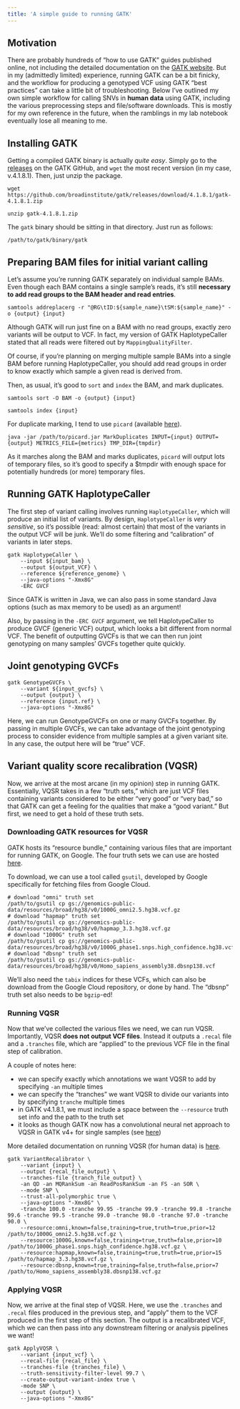 ```yaml
---
title: 'A simple guide to running GATK'
---
```


## Motivation

There are probably hundreds of "how to use GATK" guides published online, not including the detailed documentation on the [GATK website](https://gatk.broadinstitute.org/hc/en-us).
But in my (admittedly limited) experience, running GATK can be a bit finicky, and the workflow for producing a genotyped VCF using GATK "best practices" can take a little bit of troubleshooting.
Below I've outlined my own simple workflow for calling SNVs in **human data** using GATK, including the various preprocessing steps and file/software downloads.
This is mostly for my own reference in the future, when the ramblings in my lab notebook eventually lose all meaning to me.

## Installing GATK

Getting a compiled GATK binary is actually *quite easy*. Simply go to the [releases](https://github.com/broadinstitute/gatk/releases) on the GATK GitHub, and `wget` the most recent version (in my case, v.4.1.8.1). Then, just unzip the package.

```
wget https://github.com/broadinstitute/gatk/releases/download/4.1.8.1/gatk-4.1.8.1.zip

unzip gatk-4.1.8.1.zip
```

The `gatk` binary should be sitting in that directory. Just run as follows:

```
/path/to/gatk/binary/gatk
```

## Preparing BAM files for initial variant calling

Let's assume you're running GATK separately on individual sample BAMs. Even though each BAM contains a single sample's reads, it's still **necessary to add read groups to the BAM header and read entries**. 

```
samtools addreplacerg -r "@RG\tID:${sample_name}\tSM:${sample_name}" -o {output} {input}
```

Although GATK will run just fine on a BAM with no read groups, exactly zero variants will be output to VCF. In fact, my version of GATK HaplotypeCaller stated that all reads were filtered out by `MappingQualityFilter`.

Of course, if you're planning on merging multiple sample BAMs into a single BAM before running HaplotypeCaller, you should add read groups in order to know exactly which sample a given read is derived from.

Then, as usual, it's good to `sort` and `index` the BAM, and mark duplicates.

```
samtools sort -O BAM -o {output} {input}

samtools index {input}
```

For duplicate marking, I tend to use `picard` (available [here](https://github.com/broadinstitute/picard/releases)).

```
java -jar /path/to/picard.jar MarkDuplicates INPUT={input} OUTPUT={output} METRICS_FILE={metrics} TMP_DIR={tmpdir}
```

As it marches along the BAM and marks duplicates, `picard` will output lots of temporary files, so it's good to specify a $tmpdir with enough space for potentially hundreds (or more) temporary files.

## Running GATK HaplotypeCaller

The first step of variant calling involves running `HaplotypeCaller`, which will produce an initial list of variants. By design, `HaplotypeCaller` is *very sensitive*, so it's possible (read: almost certain) that most of the variants in the output VCF will be junk. We'll do some filtering and "calibration" of variants in later steps.

```
gatk HaplotypeCaller \
	--input ${input_bam} \
	--output ${output_VCF} \
	--reference ${reference_genome} \
	--java-options "-Xmx8G"
	-ERC GVCF
```

Since GATK is written in Java, we can also pass in some standard Java options (such as max memory to be used) as an argument!

Also, by passing in the `-ERC GVCF` argument, we tell HaplotypeCaller to produce GVCF (generic VCF) output, which looks a bit different from normal VCF. The benefit of outputting GVCFs is that we can then run joint genotyping on many samples' GVCFs together quite quickly.

## Joint genotyping GVCFs

```
gatk GenotypeGVCFs \
	--variant ${input_gvcfs} \
	--output {output} \
	--reference {input.ref} \
	--java-options "-Xmx8G"
```

Here, we can run GenotypeGVCFs on one or many GVCFs together. By passing in multiple GVCFs, we can take advantage of the joint genotyping process to consider evidence from multiple samples at a given variant site. In any case, the output here will be "true" VCF.


## Variant quality score recalibration (VQSR)

Now, we arrive at the most arcane (in my opinion) step in running GATK. Essentially, VQSR takes in a few "truth sets," which are just VCF files containing variants considered to be either "very good" or "very bad," so that GATK can get a feeling for the qualities that make a "good variant." But first, we need to get a hold of these truth sets.

### Downloading GATK resources for VQSR

GATK hosts its "resource bundle," containing various files that are important for running GATK, on Google. The four truth sets we can use are hosted [here](https://console.cloud.google.com/storage/browser/genomics-public-data/resources/broad/hg38/v0;tab=objects?prefix=).

To download, we can use a tool called `gsutil`, developed by Google specifically for fetching files from Google Cloud.

```
# download "omni" truth set
/path/to/gsutil cp gs://genomics-public-data/resources/broad/hg38/v0/1000G_omni2.5.hg38.vcf.gz
# download "hapmap" truth set
/path/to/gsutil cp gs://genomics-public-data/resources/broad/hg38/v0/hapmap_3.3.hg38.vcf.gz
# download "1000G" truth set
/path/to/gsutil cp gs://genomics-public-data/resources/broad/hg38/v0/1000G_phase1.snps.high_confidence.hg38.vcf.gz
# download "dbsnp" truth set
/path/to/gsutil cp gs://genomics-public-data/resources/broad/hg38/v0/Homo_sapiens_assembly38.dbsnp138.vcf
```

We'll also need the `tabix` indices for these VCFs, which can also be download from the Google Cloud repository, or done by hand. The "dbsnp" truth set also needs to be `bgzip`-ed!

### Running VQSR

Now that we've collected the various files we need, we can run VQSR. Importantly, VQSR **does not output VCF files**. Instead it outputs a `.recal` file and a `.tranches` file, which are "applied" to the previous VCF file in the final step of calibration.

A couple of notes here: 

- we can specify exactly which annotations we want VQSR to add by specifying `-an` multiple times
- we can specify the "tranches" we want VQSR to divide our variants into by specifying `tranche` multiple times
- in GATK v4.1.8.1, we must include a space between the `--resource` truth set info and the path to the truth set
- it looks as though GATK now has a convolutional neural net approach to VQSR in GATK v4+ for single samples (see [here](https://github.com/broadinstitute/gatk/pull/5548))

More detailed documentation on running VQSR (for human data) is [here](https://gatk.broadinstitute.org/hc/en-us/articles/360035531112--How-to-Filter-variants-either-with-VQSR-or-by-hard-filtering).

```
gatk VariantRecalibrator \
	--variant {input} \
	--output {recal_file_output} \
	--tranches-file {tranch_file_output} \
	-an QD -an MQRankSum -an ReadPosRankSum -an FS -an SOR \
	--mode SNP \
	--trust-all-polymorphic true \
	--java-options "-Xmx8G" \
	-tranche 100.0 -tranche 99.95 -tranche 99.9 -tranche 99.8 -tranche 99.6 -tranche 99.5 -tranche 99.0 -tranche 98.0 -tranche 97.0 -tranche 90.0 \
	--resource:omni,known=false,training=true,truth=true,prior=12 /path/to/1000G_omni2.5.hg38.vcf.gz \
	--resource:1000G,known=false,training=true,truth=false,prior=10 /path/to/1000G_phase1.snps.high_confidence.hg38.vcf.gz \
	--resource:hapmap,known=false,training=true,truth=true,prior=15 /path/to/hapmap_3.3.hg38.vcf.gz \
	--resource:dbsnp,known=true,training=false,truth=false,prior=7 /path/to/Homo_sapiens_assembly38.dbsnp138.vcf.gz
```

### Applying VQSR

Now, we arrive at the final step of VQSR. Here, we use the `.tranches` and `.recal` files produced in the previous step, and "apply" them to the VCF produced in the first step of this section. The output is a recalibrated VCF, which we can then pass into any downstream filtering or analysis pipelines we want!

```
gatk ApplyVQSR \
	--variant {input_vcf} \
	--recal-file {recal_file} \
	--tranches-file {tranches_file} \
	--truth-sensitivity-filter-level 99.7 \
	--create-output-variant-index true \
	-mode SNP \
	--output {output} \
	--java-options "-Xmx8G"	
```
